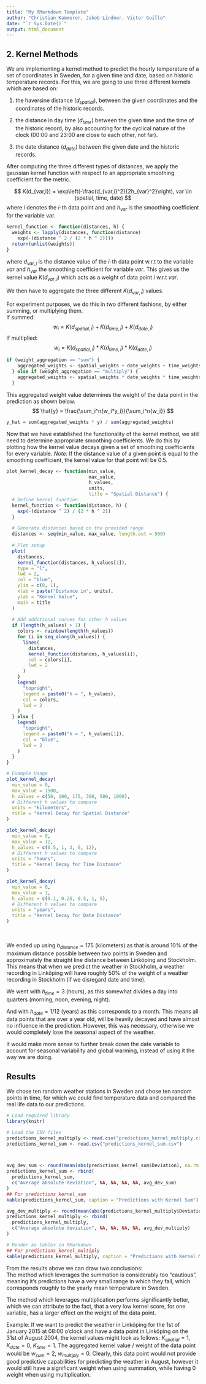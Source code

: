 ```yaml
---
title: "My RMarkdown Template"
author: "Christian Kammerer, Jakob Lindner, Victor Guillo"
date: "`r Sys.Date()`"
output: html_document
---
```


## 2. Kernel Methods

We are implementing a kernel method to predict the hourly temperature of a set of coordinates in Sweden, for a given time and date, based on historic temperature records. For this, we are going to use three different kernels which are based on:

1.  the haversine distance ($d_{spatial}$), between the given coordinates and the coordinates of the historic records.

2.  the distance in day time ($d_{time}$) between the given time and the time of the historic record, by also accounting for the cyclical nature of the clock (00:00 and 23:00 are close to each other, not far).

3.  the date distance ($d_{date}$) between the given date and the historic records.

After computing the three different types of distances, we apply the gaussian kernel function with respect to an appropriate smoothing coefficient for the metric.

$$
K(d_{var,i}) = \exp\left(-\frac{d_{var,i}^2}{2h_{var}^2}\right),  var \in (spatial, time, date)
$$
where $i$ denotes the $i$-th data point and and $h_{var}$ is the smoothing coefficient for the variable var.

```r
kernel_function <- function(distances, h) {
  weights <- lapply(distances, function(distance)
    exp(-(distance ^ 2 / (2 * h ^ 2))))
  return(unlist(weights))
}
```
where $d_{var,j}$ is the distance value of the $i$-th data point w.r.t to the variable $var$ and $h_{var}$ the smoothing coefficient for variable $var$. This gives us the kernel value $K(d_{var,i})$ which acts as a weight of data point $i$ w.r.t $var$.

We then have to aggregate the three different $K(d_{var,i})$ values.

For experiment purposes, we do this in two different fashions, by either summing, or multiplying them.<br>
If summed: 
$$
w_i = K(d_{spatial,i}) + K(d_{time,i}) + K(d_{date,i})
$$
If multiplied:
$$
w_i = K(d_{spatial,i}) * K(d_{time,i}) * K(d_{date,i})
$$
```r
if (weight_aggregation == "sum") {
    aggregated_weights <- spatial_weights + date_weights + time_weights
  } else if (weight_aggregation == "multiply") {
    aggregated_weights <- spatial_weights * date_weights * time_weights
  }
```
This aggregated weight value determines the weight of the data point in the prediction as shown below.
$$
\hat{y} = \frac{\sum_i^n{w_i*y_i}}{\sum_i^n{w_i}}
$$
```r
y_hat = sum(aggregated_weights * y) / sum(aggregated_weights)
```
Now that we have established the functionality of the kernel method, we still need to determine appropriate smoothing coefficients. We do this by plotting how the kernel value decays given a set of smoothing coefficients for every variable. *Note:* If the distance value of a given point is equal to the smoothing coefficient, the kernel value for that point will be 0.5.

```r
plot_kernel_decay <- function(min_value,
                              max_value,
                              h_values,
                              units,
                              title = "Spatial Distance") {
  # Define kernel function
  kernel_function <- function(distance, h) {
    exp(-(distance ^ 2) / (2 * h ^ 2))
  }
  
  # Generate distances based on the provided range
  distances <- seq(min_value, max_value, length.out = 500)
  
  # Plot setup
  plot(
    distances,
    kernel_function(distances, h_values[1]),
    type = "l",
    lwd = 2,
    col = "blue",
    ylim = c(0, 1),
    xlab = paste("Distance in", units),
    ylab = "Kernel Value",
    main = title
  )
  
  # Add additional curves for other h values
  if (length(h_values) > 1) {
    colors <- rainbow(length(h_values))
    for (i in seq_along(h_values)) {
      lines(
        distances,
        kernel_function(distances, h_values[i]),
        col = colors[i],
        lwd = 2
      )
    }
    legend(
      "topright",
      legend = paste0("h = ", h_values),
      col = colors,
      lwd = 2
    )
  } else {
    legend(
      "topright",
      legend = paste0("h = ", h_values[1]),
      col = "blue",
      lwd = 2
    )
  }
}

# Example Usage
plot_kernel_decay(
  min_value = 0,
  max_value = 1500,
  h_values = c(50, 100, 175, 300, 500, 1000),
  # Different h values to compare
  units = "kilometers",
  title = "Kernel Decay for Spatial Distance"
)

plot_kernel_decay(
  min_value = 0,
  max_value = 12,
  h_values = c(0.5, 1, 3, 6, 12),
  # Different h values to compare
  units = "hours",
  title = "Kernel Decay for Time Distance"
)

plot_kernel_decay(
  min_value = 0,
  max_value = 1,
  h_values = c(0.1, 0.25, 0.5, 1, 5),
  # Different h values to compare
  units = "years",
  title = "Kernel Decay for Date Distance"
)
  
```
<br>
We ended up using $h_{distance} = 175$ (kilometers) as that is around 10% of the maximum distance possible between two points in Sweden and approximately the straight line distance between Linköping and Stockholm. This means that when we predict the weather in Stockholm, a weather recording in Linköping will have roughly 50% of the weight of a weather recording in Stockholm (if we disregard date and time).

We went with $h_{time} = 3$ (hours), as this somewhat divides a day into quarters (morning, noon, evening, night). 

And with $h_{date} = 1/12$ (years) as this corresponds to a month. This means all data points that are over a year old, will be heavily decayed and have almost no influence in the prediction. However, this was necessary, otherwise we would completely lose the seasonal aspect of the weather. 

It would make more sense to further break down the date variable to account for seasonal variability and global warming, instead of using it the way we are doing.

## Results
We chose ten random weather stations in Sweden and chose ten random points in time, for which we could find temperature data and compared the real life data to our predictions.
```r
# Load required library
library(knitr)

# Load the CSV files
predictions_kernel_multiply <- read.csv("predictions_kernel_multiply.csv")
predictions_kernel_sum <- read.csv("predictions_kernel_sum.csv")



avg_dev_sum <- round(mean(abs(predictions_kernel_sum$Deviation), na.rm = TRUE), 2)
predictions_kernel_sum <- rbind(
  predictions_kernel_sum,
  c("Average absolute deviation", NA, NA, NA, NA, avg_dev_sum)
)
## For predictions_kernel_sum
kable(predictions_kernel_sum, caption = "Predictions with Kernel Sum")

avg_dev_multiply <- round(mean(abs(predictions_kernel_multiply$Deviation), na.rm = TRUE), 2)  
predictions_kernel_multiply <- rbind(
  predictions_kernel_multiply,
  c("Average absolute deviation", NA, NA, NA, NA, avg_dev_multiply)
)

# Render as tables in RMarkdown
## For predictions_kernel_multiply
kable(predictions_kernel_multiply, caption = "Predictions with Kernel Multiply")
```

From the results above we can draw two conclusions: <br>
The method which leverages the summation is considerably too "cautious", meaning it's predictions have a very small range in which they fall, which corresponds roughly to the yearly mean temperature in Sweden. 

The method which leverages multiplication performs significantly better, which we can attribute to the fact, that a very low kernel score, for one variable, has a larger effect on the weight of the data point. 

Example: If we want to predict the weather in Linköping for the 1st of January 2015 at 08:00 o'clock and have a data point in Linköping on the 31st of August 2004, the kernel values might look as follows:
$K_{spatial} = 1$, $K_{date} = 0$, $K_{time} = 1$. The aggregated kernel value / weight of the data point would be $w_{sum} = 2$, $w_{multiply} = 0$. Clearly, this data point would not provide good predictive capabilities for predicting the weather in August, however it would still have a significant weight when using summation, while having 0 weight when using multiplication.




